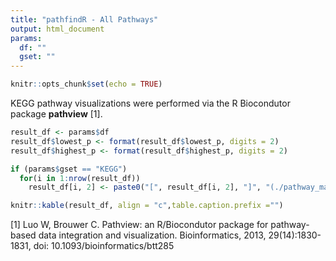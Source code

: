 ```yaml
---
title: "pathfindR - All Pathways"
output: html_document
params:
  df: ""
  gset: ""
---
```


```r
knitr::opts_chunk$set(echo = TRUE)
```

KEGG pathway visualizations were performed via the R Biocondutor package __pathview__ [1].

```r
result_df <- params$df
result_df$lowest_p <- format(result_df$lowest_p, digits = 2)
result_df$highest_p <- format(result_df$highest_p, digits = 2)

if (params$gset == "KEGG")
  for(i in 1:nrow(result_df))
    result_df[i, 2] <- paste0("[", result_df[i, 2], "]", "(./pathway_maps/", result_df[i, 1],".", result_df[i, 2],".png)")

knitr::kable(result_df, align = "c",table.caption.prefix ="")
```

[1] Luo W, Brouwer C. Pathview: an R/Biocondutor package for pathway-based data integration and visualization. Bioinformatics, 2013, 29(14):1830-1831, doi: 10.1093/bioinformatics/btt285
